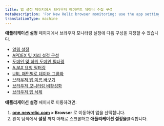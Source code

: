 ```yaml
---
title: 앱 설정 페이지에서 브라우저 에이전트 데이터 수집 구성
metaDescription: 'For New Relic browser monitoring: use the app settings page to configure the agent type and deployment method.'
translationType: machine
---
```


**애플리케이션 설정** 페이지에서 브라우저 모니터링 설정에 다음 구성을 지정할 수 있습니다.

* [알림 설정](/docs/browser/new-relic-browser/configuration/view-browser-apps-alert-information/)
* [APDEX 및 지리 설정 구성](/docs/browser/new-relic-browser/configuration/browser-settings-ui-options-apdex-geography/#apdex-settings)
* [도메인 및 하위 도메인 필터링](/docs/browser/new-relic-browser/configuration/monitor-or-block-specific-domains-subdomains/)
* [AJAX 요청 필터링](/docs/browser/new-relic-browser/configuration/filter-ajax-request-events/)
* [URL 패턴별로 데이터 그룹화](/docs/browser/new-relic-browser/configuration/group-browser-metrics-urls/)
* [브라우저 앱 이름 바꾸기](/docs/browser/new-relic-browser/configuration/rename-browser-apps/)
* [브라우저 모니터링 비활성화](docs/browser/new-relic-browser/installation/disable-browser-monitoring/)
* [브라우저 앱 삭제](/docs/apm/new-relic-apm/maintenance/remove-applications-new-relic/#remove)

**애플리케이션 설정** 페이지로 이동하려면:

1. **[one.newrelic.com](https://one.newrelic.com/all-capabilities) > Browser** 로 이동하여 앱을 선택합니다.
2. 왼쪽 탐색에서 **설정** 까지 아래로 스크롤하고 **애플리케이션 설정을**클릭합니다.
